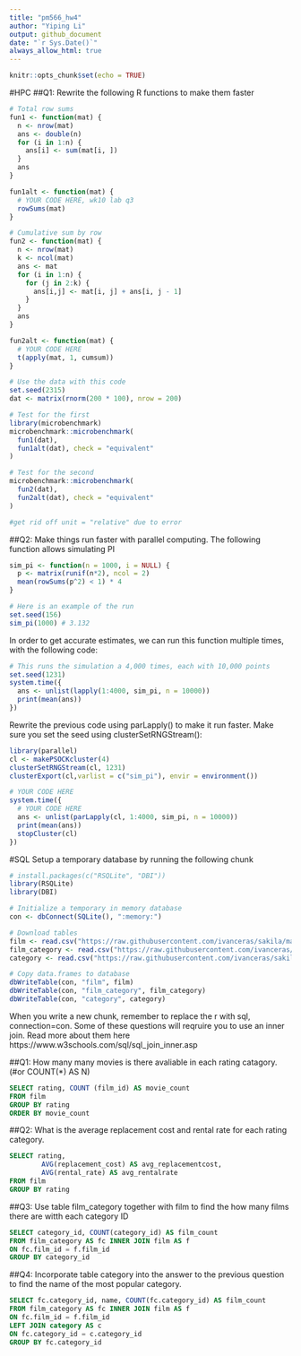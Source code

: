 ```yaml
---
title: "pm566_hw4"
author: "Yiping Li"
output: github_document
date: "`r Sys.Date()`" 
always_allow_html: true
---
```


```r
knitr::opts_chunk$set(echo = TRUE)
```

#HPC
##Q1:
Rewrite the following R functions to make them faster
```r
# Total row sums
fun1 <- function(mat) {
  n <- nrow(mat)
  ans <- double(n) 
  for (i in 1:n) {
    ans[i] <- sum(mat[i, ])
  }
  ans
}

fun1alt <- function(mat) {
  # YOUR CODE HERE, wk10 lab q3
  rowSums(mat)
}

# Cumulative sum by row
fun2 <- function(mat) {
  n <- nrow(mat)
  k <- ncol(mat)
  ans <- mat
  for (i in 1:n) {
    for (j in 2:k) {
      ans[i,j] <- mat[i, j] + ans[i, j - 1]
    }
  }
  ans
}

fun2alt <- function(mat) {
  # YOUR CODE HERE
  t(apply(mat, 1, cumsum))
}

# Use the data with this code
set.seed(2315)
dat <- matrix(rnorm(200 * 100), nrow = 200)

# Test for the first
library(microbenchmark)
microbenchmark::microbenchmark(
  fun1(dat),
  fun1alt(dat), check = "equivalent"
)

# Test for the second
microbenchmark::microbenchmark(
  fun2(dat),
  fun2alt(dat), check = "equivalent"
)

#get rid off unit = "relative" due to error
```

##Q2: 
Make things run faster with parallel computing. 
The following function allows simulating PI
```r
sim_pi <- function(n = 1000, i = NULL) {
  p <- matrix(runif(n*2), ncol = 2)
  mean(rowSums(p^2) < 1) * 4
}

# Here is an example of the run
set.seed(156)
sim_pi(1000) # 3.132
```

In order to get accurate estimates, we can run this function multiple times, with the following code:
```r
# This runs the simulation a 4,000 times, each with 10,000 points
set.seed(1231)
system.time({
  ans <- unlist(lapply(1:4000, sim_pi, n = 10000))
  print(mean(ans))
})
```

Rewrite the previous code using parLapply() to make it run faster. Make sure you set the seed using clusterSetRNGStream():
```r
library(parallel)
cl <- makePSOCKcluster(4)
clusterSetRNGStream(cl, 1231)
clusterExport(cl,varlist = c("sim_pi"), envir = environment())

# YOUR CODE HERE
system.time({
  # YOUR CODE HERE
  ans <- unlist(parLapply(cl, 1:4000, sim_pi, n = 10000))
  print(mean(ans))
  stopCluster(cl)
})
```


#SQL
Setup a temporary database by running the following chunk
```r
# install.packages(c("RSQLite", "DBI"))
library(RSQLite)
library(DBI)

# Initialize a temporary in memory database
con <- dbConnect(SQLite(), ":memory:")

# Download tables
film <- read.csv("https://raw.githubusercontent.com/ivanceras/sakila/master/csv-sakila-db/film.csv")
film_category <- read.csv("https://raw.githubusercontent.com/ivanceras/sakila/master/csv-sakila-db/film_category.csv")
category <- read.csv("https://raw.githubusercontent.com/ivanceras/sakila/master/csv-sakila-db/category.csv")

# Copy data.frames to database
dbWriteTable(con, "film", film)
dbWriteTable(con, "film_category", film_category)
dbWriteTable(con, "category", category)
```

When you write a new chunk, remember to replace the r with sql, connection=con. Some of these questions will reqruire you to use an inner join. Read more about them here https://www.w3schools.com/sql/sql_join_inner.asp

##Q1: 
How many many movies is there avaliable in each rating catagory. (#or COUNT(*) AS N)
```sql
SELECT rating, COUNT (film_id) AS movie_count
FROM film
GROUP BY rating
ORDER BY movie_count
```

##Q2: 
What is the average replacement cost and rental rate for each rating category.
```sql
SELECT rating, 
        AVG(replacement_cost) AS avg_replacementcost,
        AVG(rental_rate) AS avg_rentalrate
FROM film
GROUP BY rating
```

##Q3: 
Use table film_category together with film to find the how many films there are witth each category ID
```sql
SELECT category_id, COUNT(category_id) AS film_count
FROM film_category AS fc INNER JOIN film AS f 
ON fc.film_id = f.film_id
GROUP BY category_id
```

##Q4: 
Incorporate table category into the answer to the previous question to find the name of the most popular category.
```sql
SELECT fc.category_id, name, COUNT(fc.category_id) AS film_count
FROM film_category AS fc INNER JOIN film AS f 
ON fc.film_id = f.film_id
LEFT JOIN category AS c
ON fc.category_id = c.category_id
GROUP BY fc.category_id
```
